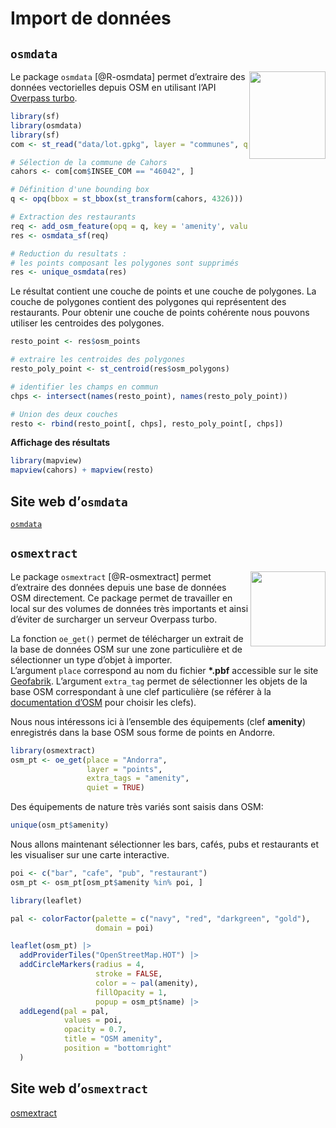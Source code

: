 # Import de données 

## `osmdata`
<img src="img/logo_osmdata.png" align="right"  height=140 width=122/>
Le package `osmdata` [@R-osmdata] permet d'extraire des données vectorielles depuis OSM en utilisant l'API [Overpass turbo](https://wiki.openstreetmap.org/wiki/Overpass_turbo).

```r
library(sf)
library(osmdata)
library(sf)
com <- st_read("data/lot.gpkg", layer = "communes", quiet = TRUE)

# Sélection de la commune de Cahors
cahors <- com[com$INSEE_COM == "46042", ]

# Définition d'une bounding box
q <- opq(bbox = st_bbox(st_transform(cahors, 4326)))

# Extraction des restaurants
req <- add_osm_feature(opq = q, key = 'amenity', value = "restaurant")
res <- osmdata_sf(req)

# Reduction du resultats :
# les points composant les polygones sont supprimés
res <- unique_osmdata(res)
```

Le résultat contient une couche de points et une couche de polygones.
La couche de polygones contient des polygones qui représentent des restaurants.
Pour obtenir une couche de points cohérente nous pouvons utiliser les centroides des polygones.

```r
resto_point <- res$osm_points

# extraire les centroides des polygones
resto_poly_point <- st_centroid(res$osm_polygons)

# identifier les champs en commun
chps <- intersect(names(resto_point), names(resto_poly_point))

# Union des deux couches
resto <- rbind(resto_point[, chps], resto_poly_point[, chps])
```

**Affichage des résultats**

```r
library(mapview)
mapview(cahors) + mapview(resto)
```

:::{.callout-note}
## Site web d'`osmdata`
[`osmdata`](https://docs.ropensci.org/osmdata/)
:::



## `osmextract`

<img src="img/logo_osmextract.svg" align="right" width="120"/>
Le package `osmextract` [@R-osmextract] permet d'extraire des données depuis une base de données OSM directement. Ce package permet de travailler en local sur des volumes de données très importants et ainsi d'éviter de surcharger un serveur Overpass turbo.

La fonction `oe_get()` permet de télécharger un extrait de la base de données OSM sur une zone particulière et de sélectionner un type d'objet à importer.   
L'argument `place` correspond au nom du fichier **\*.pbf** accessible sur le site [Geofabrik](http://download.geofabrik.de/). L'argument `extra_tag` permet de sélectionner les objets de la base OSM correspondant à une clef particulière (se référer à la [documentation d'OSM ](https://wiki.openstreetmap.org/wiki/FR:%C3%89l%C3%A9ments_cartographiques) pour choisir les clefs).

Nous nous intéressons ici à l'ensemble des équipements (clef **amenity**) enregistrés dans la base OSM sous forme de points en Andorre. 

```r
library(osmextract)
osm_pt <- oe_get(place = "Andorra",      
                 layer = "points", 
                 extra_tags = "amenity", 
                 quiet = TRUE)
```

Des équipements de nature très variés sont saisis dans OSM: 

```r
unique(osm_pt$amenity)
```

Nous allons maintenant sélectionner les bars, cafés, pubs et restaurants et les visualiser sur une carte interactive. 

```r
poi <- c("bar", "cafe", "pub", "restaurant")
osm_pt <- osm_pt[osm_pt$amenity %in% poi, ]

library(leaflet)

pal <- colorFactor(palette = c("navy", "red", "darkgreen", "gold"),
                   domain = poi)

leaflet(osm_pt) |>
  addProviderTiles("OpenStreetMap.HOT") |>
  addCircleMarkers(radius = 4,
                   stroke = FALSE,
                   color = ~ pal(amenity),
                   fillOpacity = 1,
                   popup = osm_pt$name) |>
  addLegend(pal = pal,
            values = poi,
            opacity = 0.7,
            title = "OSM amenity",
            position = "bottomright"
  ) 
```









:::{.callout-note}
## Site web d'`osmextract`
[osmextract](https://docs.ropensci.org/osmextract/)
:::